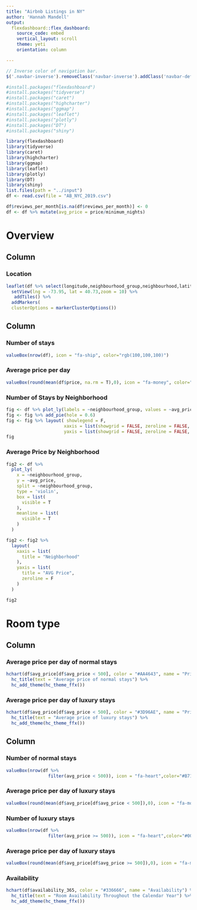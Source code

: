 ```yaml
---
title: "Airbnb Listings in NY"
author: 'Hannah Mandell'
output: 
  flexdashboard::flex_dashboard:
    source_code: embed
    vertical_layout: scroll
    theme: yeti
    orientation: column

---
```


``` js
// Inverse color of navigation bar.
$('.navbar-inverse').removeClass('navbar-inverse').addClass('navbar-default');
```

```r
#install.packages("flexdashboard")
#install.packages("tidyverse")
#install.packages("caret")
#install.packages("highcharter")
#install.packages("ggmap")
#install.packages("leaflet")
#install.packages("plotly")
#install.packages("DT")
#install.packages("shiny")
```



```r
library(flexdashboard)
library(tidyverse)
library(caret)
library(highcharter)
library(ggmap)
library(leaflet)
library(plotly)
library(DT)
library(shiny)
list.files(path = "../input")
df <- read.csv(file = "AB_NYC_2019.csv")
```


```r
df$reviews_per_month[is.na(df$reviews_per_month)] <- 0
df <- df %>% mutate(avg_price = price/minimum_nights)
```

Overview
=======================================================================

 Column {.tabset .tabset-fade data-width=700 .colored }
-----------------------------------------------------------------------

### Location
```r
leaflet(df %>% select(longitude,neighbourhood_group,neighbourhood,latitude,price)) %>%
  setView(lng = -73.95, lat = 40.73,zoom = 10) %>%
   addTiles() %>% 
  addMarkers(
  clusterOptions = markerClusterOptions())
```

Column {data-width=300}
-----------------------------------------------------------------------

### Number of stays
```r
valueBox(nrow(df), icon = "fa-ship", color="rgb(100,100,100)")
```

### Average price per day
```r
valueBox(round(mean(df$price, na.rm = T),0), icon = "fa-money", color="black(200,100,100)")
```


### Number of Stays by Neighborhood
```r
fig <- df %>% plot_ly(labels = ~neighbourhood_group, values = ~avg_price)
fig <- fig %>% add_pie(hole = 0.6)
fig <- fig %>% layout( showlegend = F,
                      xaxis = list(showgrid = FALSE, zeroline = FALSE, showticklabels = FALSE),
                      yaxis = list(showgrid = FALSE, zeroline = FALSE, showticklabels = FALSE))
fig
```


### Average Price by Neighborhood
```r
fig2 <- df %>%
  plot_ly(
    x = ~neighbourhood_group,
    y = ~avg_price,
    split = ~neighbourhood_group,
    type = 'violin',
    box = list(
      visible = T
    ),
    meanline = list(
      visible = T
    )
  ) 

fig2 <- fig2 %>%
  layout(
    xaxis = list(
      title = "Neighborhood"
    ),
    yaxis = list(
      title = "AVG Price",
      zeroline = F
    )
  )

fig2
```

Room type
=======================================================================

 Column {data-width=700 .colored }
-----------------------------------------------------------------------

### Average price per day of normal stays
```r
hchart(df$avg_price[df$avg_price < 500], color = "#AA4643", name = "Price per day") %>%
  hc_title(text = "Average price of normal stays") %>%
  hc_add_theme(hc_theme_ffx())
```

### Average price per day of luxury stays
```r
hchart(df$avg_price[df$avg_price < 500], color = "#3D96AE", name = "Price per day") %>%
  hc_title(text = "Average price of luxury stays") %>%
  hc_add_theme(hc_theme_ffx())
```

Column {data-width=300}
-----------------------------------------------------------------------

### Number of normal stays
```r
valueBox(nrow(df %>% 
                filter(avg_price < 500)), icon = "fa-heart",color="#B71C1C")
```


### Average price per day of luxury stays
```r
valueBox(round(mean(df$avg_price[df$avg_price < 500]),0), icon = "fa-money",color="#B71C1C")
```

### Number of luxury stays
```r
valueBox(nrow(df %>% 
                filter(avg_price >= 500)), icon = "fa-heart",color="#006699")
```

### Average price per day of luxury stays
```r
valueBox(round(mean(df$avg_price[df$avg_price >= 500]),0), icon = "fa-money",color="#006699")
```

### Availability
```r
hchart(df$availability_365, color = "#336666", name = "Availability") %>%
  hc_title(text = "Room Availability Throughout the Calendar Year") %>%
  hc_add_theme(hc_theme_ffx())
```
